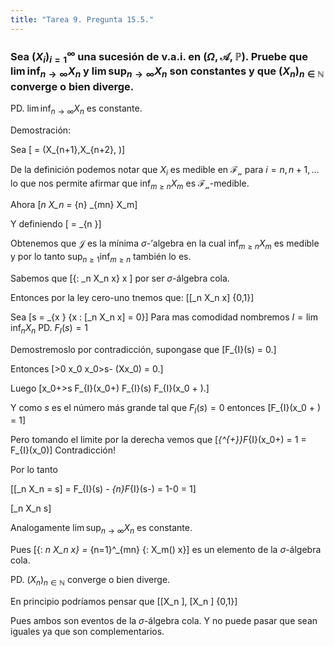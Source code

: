 ```yaml
---
title: "Tarea 9. Pregunta 15.5."
---
```


### Sea $(X_i)_{i = 1}^\infty$ una sucesión de v.a.i. en $(\Omega, \mathscr{A}, \mathbb{P})$. Pruebe que $\lim \inf_{n \to \infty} X_n$ y $\lim \sup_{n \to \infty} X_n$ son constantes y que $(X_n)_{n \in \mathbb{N}}$ converge o bien diverge.


PD.  $\lim \inf_{n \to \infty} X_n$ es constante.


Demostración:


Sea
\[\mathscr{F_n} = \sigma(X_{n+1},X_{n+2}, \dots)\]

De la definición podemos notar que $X_i$ es medible en $\mathscr{F_n}$ para $i = n,n+1, \dots$ lo que nos permite afirmar que $\inf_{m\geq n} X_m$ es $\mathscr{F_n}$-medible.

Ahora \[\lim \inf_n X_n = \sup_{n\geq1} \inf_{m\geq n} X_m\]

Y definiendo 
\[\mathscr{J} = \cap_{n \in \mathbb{N}}\mathscr{F_n}\]

Obtenemos que  $\mathscr{J}$ es la mínima $\sigma$-'algebra en la cual $\inf_{m\geq n} X_m$ es medible y por lo tanto $\sup_{n\geq1} \inf_{m\geq n}$ también lo es.


Sabemos que \[\{\omega \in \Omega: \lim \inf_n X_n \leq x\} \in \mathscr{J} \quad \forall x \in \mathbb{R}\cup{\infty}\] por ser $\sigma$-álgebra cola.

Entonces por la ley cero-uno tnemos que:
\[\mathbb{P}[\lim \inf_n X_n \leq x] \in \{0,1\}\]

Sea 
\[s = \sup_{x \in \mathbb{R}} \{x \in \mathbb{R}: \mathbb{P}[\lim \inf_n X_n \leq x] = 0\}\]
Para mas comodidad nombremos $I = \lim \inf_n X_n$
PD. $F_{I}(s) = 1$

Demostremoslo por contradicción, supongase que \[F_{I}(s) = 0.\]

Entonces 
\[\forall \epsilon>0 \quad \exists x_0 \quad \mbox{tal que} \quad x_0>s-\epsilon \quad \mbox{y} \mathbb{P}(X\leq x_0) = 0.\]

Luego
\[x_0+\epsilon>s \implies  F_{I}(x_0+\epsilon) \geq F_{I}(s) \implies F_{I}(x_0 + \epsilon)\geq0.\]

Y como $s$ es el número más grande tal que $F_{I}(s) = 0$ entonces
\[F_{I}(x_0 + \epsilon) = 1\]

Pero tomando el limite por la derecha vemos que
\[\lim_{\epsilon\to 0^{+}}F_{I}(x_0+\epsilon) = 1 \neq 0 = F_{I}(x_0)\]
Contradicción!

Por lo tanto

\[\mathbb{P}[\lim \inf_n X_n = s] = F_{I}(s) - \lim_{n\to \infty}F_{I}(s-\frac{1}{n}) = 1-0 = 1\]

\[\therefore \lim \inf_n X_n \overset{\mathbb{P}}{=} s\]


Analogamente $\lim \sup_{n \to \infty} X_n$ es constante.

Pues \[\{\omega \in \Omega: \lim \sup_n X_n \leq x\} = \cap_{n=1}^\infty \cup_{m\leq n} \{\omega\in \Omega: X_m(\omega) \leq x\}\] 
es un elemento de la $\sigma$-álgebra cola.

PD. $(X_n)_{n \in \mathbb{N}}$ converge o bien diverge.

En principio podríamos pensar que 
\[\mathbb{P}[X_n \mbox{ converge}], \mathbb{P}[X_n \mbox{ diverge}] \in \{0,1\}\]

Pues ambos son eventos de la $\sigma$-álgebra cola. Y no puede pasar que sean iguales ya que son complementarios.


